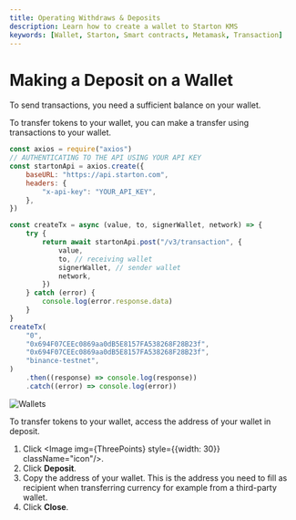 ```yaml
---
title: Operating Withdraws & Deposits
description: Learn how to create a wallet to Starton KMS
keywords: [Wallet, Starton, Smart contracts, Metamask, Transaction]
---
```



# Making a Deposit on a Wallet

To send transactions, you need a sufficient balance on your wallet.

<Tabs>
<TabItem value="code" label="From Code">

To transfer tokens to your wallet, you can make a transfer using transactions to your wallet.

```js showLineNumbers
const axios = require("axios")
// AUTHENTICATING TO THE API USING YOUR API KEY
const startonApi = axios.create({
	baseURL: "https://api.starton.com",
	headers: {
		"x-api-key": "YOUR_API_KEY",
	},
})

const createTx = async (value, to, signerWallet, network) => {
	try {
		return await startonApi.post("/v3/transaction", {
			value,
			to, // receiving wallet
			signerWallet, // sender wallet
			network,
		})
	} catch (error) {
		console.log(error.response.data)
	}
}
createTx(
	"0",
	"0x694F07CEEc0869aa0dB5E8157FA538268F28B23f",
	"0x694F07CEEc0869aa0dB5E8157FA538268F28B23f",
	"binance-testnet",
)
	.then((response) => console.log(response))
	.catch((error) => console.log(error))
```

</TabItem>
<TabItem value="dashboard" label="From Webapp">

<Image img={Withdraw} alt="Wallets" />

To transfer tokens to your wallet, access the address of your wallet in deposit.

1. Click <Image img={ThreePoints} style={{width: 30}} className="icon"/>.
1. Click **Deposit**.
1. Copy the address of your wallet.
   This is the address you need to fill as recipient when transferring currency for example from a third-party wallet.
1. Click **Close**.

</TabItem>
</Tabs>
